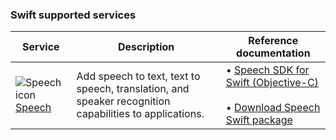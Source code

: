 ### Swift supported services

| Service | Description | Reference documentation |
| --- | --- | --- |
| ![Speech icon](~/reusable-content/ce-skilling/azure/media/ai-services/speech.svg) [Speech](../../../ai-services/speech-service/index.yml) | Add speech to text, text to speech, translation, and speaker recognition capabilities to applications. | &bullet;&NonBreakingSpace;[Speech SDK for Swift (Objective-C)](/objectivec/cognitive-services/speech/?branch=main)<br/><br/>&bullet;&NonBreakingSpace;[Download Speech Swift package](https://aka.ms/csspeech/macosbinary)|
